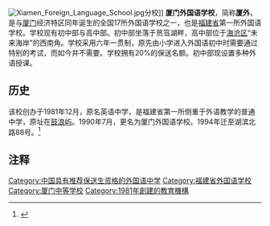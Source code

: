 {{update|time=2020-02-01T08:24:31+00:00}}
{{高中
|name           =厦门外国语学校 
|外文名称=Xiamen Foreign Language School
|image          =File:Xiamen_Foreign_Language_School_badge.png
|motto          =进德修业
|established    =1981年 (英语中学)
|type           =公立中学(初中，高中)
|affiliation    =
|district       =[[中国|中国]][[福建省|福建省]][[厦门市|厦门市]]
|grades         =共75班
|president      =
|principal      =刘承睿
|vice_principal =蔡文森
|office manager =钱永昌
|head of school =
|dean           =
|faculty        =
|staff          =300余人
|enrollment     =3800余人
|free_label     =校园面积
|free_text      =初中部 22707平方米<br />高中部 81000平方米
|location       =初中部 [[思明区|思明区]]湖滨北路88号<br />高中部 [[海沧区|海沧区]]嵩屿路89号
|information    =86-592-5110967
|website        =[http://www.xmfls.net/  http://www.xmfls.net/]
}}
[[File:Xiamen_Foreign_Language_School.jpg|thumb]]分校]]
'''厦门外国语学校'''，简称'''厦外'''，是与[[厦门|厦门]]经济特区同年诞生的全国17所外国语学校之一，也是[[福建省|福建省]]第一所外国语学校。学校现有初中部与高中部。初中部坐落于筼筜湖畔，高中部位于[[海沧区|海沧区]]“未来海岸”的西南角。学校采用六年一贯制，原先由小学进入外国语初中时需要通过特别的考试，而如今并不需要。学校拥有20%的保送名额。初中部现设置多种外语授课。

==历史==
该校创办于1981年12月，原名英语中学，是福建省第一所侧重于外语教学的普通中学，原址在[[鼓浪屿|鼓浪屿]]。1990年7月，更名为厦门外国语学校。1994年迁至湖滨北路88号。<ref> {{Cite book | author = 厦门市地方志编纂委员会 | title = 厦门市志 | publisher = 方志出版社 | pages = 第四册2908页 | ISBN = 7-80192-026-0 | accessdate = 2017-06-24 | language = 中文  }} </ref>

== 注释 ==

{{Reflist}}

{{中国具有推荐保送生资格的外国语中学}}
{{福建省一级达标高级中学}}
{{厦门}}
[[Category:中国具有推荐保送生资格的外国语中学|Category:中国具有推荐保送生资格的外国语中学]]
[[Category:福建省外国语学校|Category:福建省外国语学校]]
[[Category:厦门中等学校|Category:厦门中等学校]]
[[Category:1981年創建的教育機構|Category:1981年創建的教育機構]]